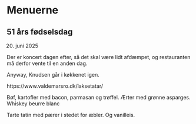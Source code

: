 # Menuerne


## 51 års fødselsdag 

20. juni 2025

Der er koncert dagen efter, så det skal være lidt afdæmpet, og restauranten må derfor vente til en anden dag.

Anyway, Knudsen går i køkkenet igen.

https://www.valdemarsro.dk/laksetatar/

Bøf, kartofler med bacon, parmasan og trøffel.
Ærter med grønne asparges.
Whiskey beurre blanc

Tarte tatin med pærer i stedet for æbler.
Og vanilleis.